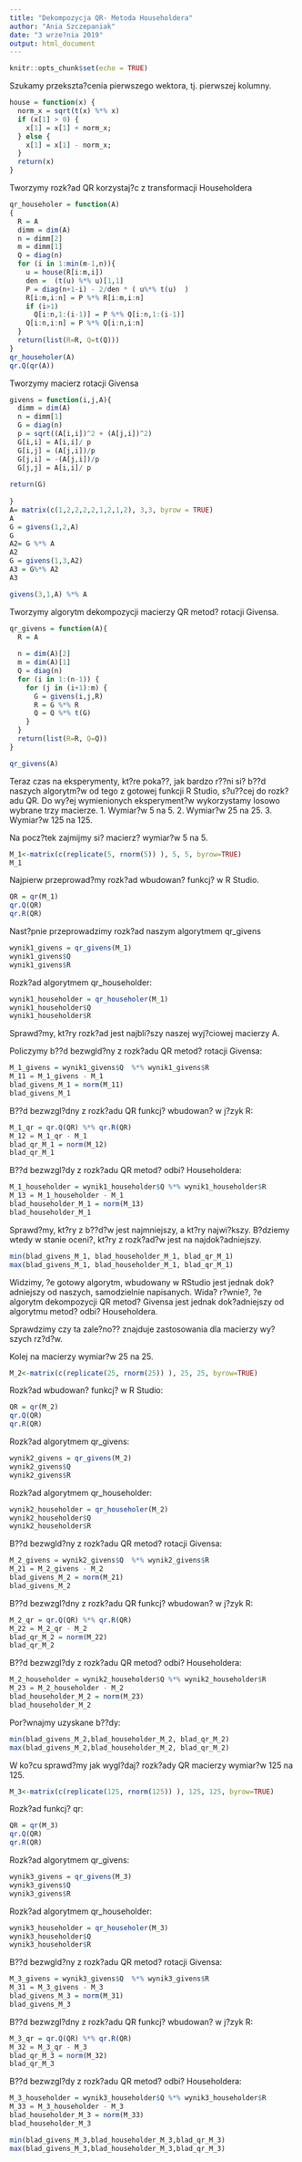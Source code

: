 ```yaml
---
title: "Dekompozycja QR- Metoda Householdera"
author: "Ania Szczepaniak"
date: "3 wrze?nia 2019"
output: html_document
---
```


```r
knitr::opts_chunk$set(echo = TRUE)
```



Szukamy przekszta?cenia pierwszego wektora, tj. pierwszej kolumny.

```r
house = function(x) {
  norm_x = sqrt(t(x) %*% x)
  if (x[1] > 0) {
    x[1] = x[1] + norm_x;
  } else {
    x[1] = x[1] - norm_x;
  }
  return(x)
}
```

Tworzymy rozk?ad QR korzystaj?c z transformacji Householdera 


```r
qr_householer = function(A)
{
  R = A
  dimm = dim(A)
  n = dimm[2]
  m = dimm[1]
  Q = diag(n)
  for (i in 1:min(m-1,n)){
    u = house(R[i:m,i])
    den =  (t(u) %*% u)[1,1]
    P = diag(n+1-i) - 2/den * ( u%*% t(u)  ) 
    R[i:m,i:n] = P %*% R[i:m,i:n]
    if (i>1) 
      Q[i:n,1:(i-1)] = P %*% Q[i:n,1:(i-1)]
    Q[i:n,i:n] = P %*% Q[i:n,i:n]
  }
  return(list(R=R, Q=t(Q)))
}
qr_householer(A)
qr.Q(qr(A))
```


Tworzymy macierz rotacji Givensa

```r

givens = function(i,j,A){
  dimm = dim(A)
  n = dimm[1]
  G = diag(n)
  p = sqrt((A[i,i])^2 + (A[j,i])^2)
  G[i,i] = A[i,i]/ p
  G[i,j] = (A[j,i])/p
  G[j,i] = -(A[j,i])/p
  G[j,j] = A[i,i]/ p
  
return(G)  
  
}
A= matrix(c(1,2,2,2,2,1,2,1,2), 3,3, byrow = TRUE)
A
G = givens(1,2,A)
G
A2= G %*% A
A2
G = givens(1,3,A2)
A3 = G%*% A2
A3
```

```r
givens(3,1,A) %*% A
```


Tworzymy algorytm dekompozycji macierzy QR metod? rotacji Givensa.

```r
qr_givens = function(A){
  R = A
  
  n = dim(A)[2]
  m = dim(A)[1]
  Q = diag(n)
  for (i in 1:(n-1)) {
    for (j in (i+1):m) {
      G = givens(i,j,R)
      R = G %*% R
      Q = Q %*% t(G)
    }
  }
  return(list(R=R, Q=Q))
}

qr_givens(A)
```

Teraz czas na eksperymenty, kt?re poka??, jak bardzo r??ni si? b??d naszych algorytm?w  od tego z gotowej funkcji R Studio, s?u??cej do rozk?adu QR. 
Do wy?ej wymienionych eksperyment?w wykorzystamy losowo wybrane trzy macierze. 
1. Wymiar?w 5 na 5.
2. Wymiar?w 25 na 25.
3. Wymiar?w 125 na 125. 

Na pocz?tek zajmijmy si? macierz? wymiar?w 5 na 5.
```r
M_1<-matrix(c(replicate(5, rnorm(5)) ), 5, 5, byrow=TRUE) 
M_1
```

Najpierw przeprowad?my rozk?ad wbudowan? funkcj? w R Studio.

```r
QR = qr(M_1)
qr.Q(QR)
qr.R(QR)
```


Nast?pnie przeprowadzimy rozk?ad naszym algorytmem qr_givens
```r
wynik1_givens = qr_givens(M_1)
wynik1_givens$Q
wynik1_givens$R
```

Rozk?ad algorytmem qr_householder:

```r
wynik1_householder = qr_householer(M_1)
wynik1_householder$Q
wynik1_householder$R
```




Sprawd?my, kt?ry rozk?ad jest najbli?szy naszej wyj?ciowej macierzy A.

Policzymy b??d bezwgld?ny z rozk?adu QR metod? rotacji Givensa:

```r
M_1_givens = wynik1_givens$Q  %*% wynik1_givens$R
M_11 = M_1_givens - M_1
blad_givens_M_1 = norm(M_11)
blad_givens_M_1
```

B??d bezwzgl?dny z rozk?adu QR funkcj? wbudowan? w j?zyk R:

```r
M_1_qr = qr.Q(QR) %*% qr.R(QR)
M_12 = M_1_qr - M_1
blad_qr_M_1 = norm(M_12)
blad_qr_M_1
```

B??d bezwzgl?dy z rozk?adu QR metod? odbi? Householdera:

```r
M_1_householder = wynik1_householder$Q %*% wynik1_householder$R
M_13 = M_1_householder - M_1
blad_householder_M_1 = norm(M_13)
blad_householder_M_1

```

Sprawd?my, kt?ry z b??d?w jest najmniejszy, a kt?ry najwi?kszy. B?dziemy wtedy w stanie oceni?, kt?ry z rozk?ad?w jest na najdok?adniejszy.

```r
min(blad_givens_M_1, blad_householder_M_1, blad_qr_M_1)
max(blad_givens_M_1, blad_householder_M_1, blad_qr_M_1)

```

Widzimy, ?e gotowy algorytm, wbudowany w RStudio jest jednak dok?adniejszy od naszych, samodzielnie napisanych. Wida? r?wnie?, ?e algorytm dekompozycji QR metod? Givensa jest jednak dok?adniejszy od algorytmu metod? odbi? Householdera.

Sprawdzimy czy ta zale?no?? znajduje zastosowania dla macierzy wy?szych rz?d?w.

Kolej na macierzy wymiar?w 25 na 25.

```r
M_2<-matrix(c(replicate(25, rnorm(25)) ), 25, 25, byrow=TRUE) 
```

Rozk?ad wbudowan? funkcj? w R Studio:

```r
QR = qr(M_2)
qr.Q(QR)
qr.R(QR)
```

Rozk?ad algorytmem qr_givens:

```r
wynik2_givens = qr_givens(M_2)
wynik2_givens$Q
wynik2_givens$R
```

Rozk?ad algorytmem qr_householder:

```r
wynik2_householder = qr_householer(M_2)
wynik2_householder$Q
wynik2_householder$R
```


B??d bezwgld?ny z rozk?adu QR metod? rotacji Givensa:


```r
M_2_givens = wynik2_givens$Q  %*% wynik2_givens$R
M_21 = M_2_givens - M_2
blad_givens_M_2 = norm(M_21)
blad_givens_M_2
```

B??d bezwzgl?dny z rozk?adu QR funkcj? wbudowan? w j?zyk R:

```r
M_2_qr = qr.Q(QR) %*% qr.R(QR)
M_22 = M_2_qr - M_2
blad_qr_M_2 = norm(M_22)
blad_qr_M_2
```

B??d bezwzgl?dy z rozk?adu QR metod? odbi? Householdera:

```r
M_2_householder = wynik2_householder$Q %*% wynik2_householder$R
M_23 = M_2_householder - M_2
blad_householder_M_2 = norm(M_23)
blad_householder_M_2

```

Por?wnajmy uzyskane b??dy:

```r
min(blad_givens_M_2,blad_householder_M_2, blad_qr_M_2)
max(blad_givens_M_2,blad_householder_M_2, blad_qr_M_2)
```


W ko?cu sprawd?my jak wygl?daj? rozk?ady QR macierzy wymiar?w 125 na 125.

```r
M_3<-matrix(c(replicate(125, rnorm(125)) ), 125, 125, byrow=TRUE) 
```

Rozk?ad funkcj? qr:

```r
QR = qr(M_3)
qr.Q(QR)
qr.R(QR)
```

Rozk?ad algorytmem qr_givens:

```r
wynik3_givens = qr_givens(M_3)
wynik3_givens$Q
wynik3_givens$R
```

Rozk?ad algorytmem qr_householder:

```r
wynik3_householder = qr_householer(M_3)
wynik3_householder$Q
wynik3_householder$R
```

B??d bezwgld?ny z rozk?adu QR metod? rotacji Givensa:

```r
M_3_givens = wynik3_givens$Q  %*% wynik3_givens$R
M_31 = M_3_givens - M_3
blad_givens_M_3 = norm(M_31)
blad_givens_M_3
```

B??d bezwzgl?dny z rozk?adu QR funkcj? wbudowan? w j?zyk R:

```r
M_3_qr = qr.Q(QR) %*% qr.R(QR)
M_32 = M_3_qr - M_3
blad_qr_M_3 = norm(M_32)
blad_qr_M_3
```

B??d bezwzgl?dy z rozk?adu QR metod? odbi? Householdera:

```r
M_3_householder = wynik3_householder$Q %*% wynik3_householder$R
M_33 = M_3_householder - M_3
blad_householder_M_3 = norm(M_33)
blad_householder_M_3

```

```r
min(blad_givens_M_3,blad_householder_M_3,blad_qr_M_3)
max(blad_givens_M_3,blad_householder_M_3,blad_qr_M_3)

```